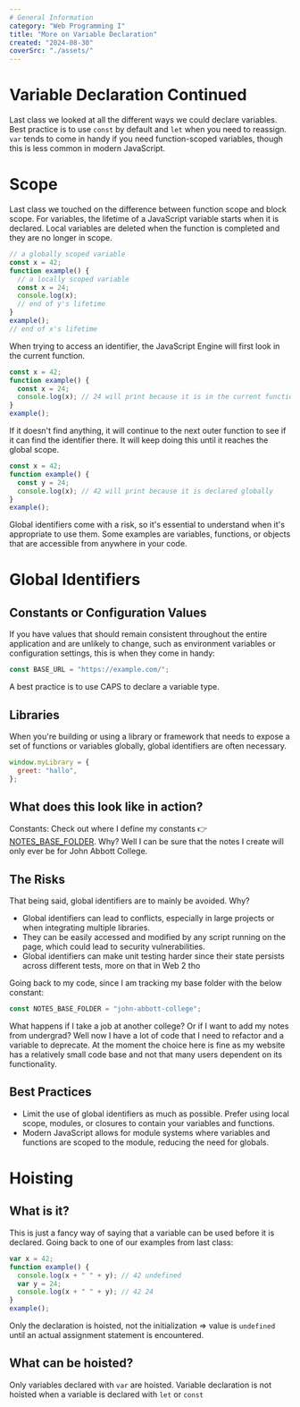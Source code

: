 ```yaml
---
# General Information
category: "Web Programming I"
title: "More on Variable Declaration"
created: "2024-08-30"
coverSrc: "./assets/"
---
```


# Variable Declaration Continued

Last class we looked at all the different ways we could declare variables. Best practice is to use `const` by default and `let` when you need to reassign. `var` tends to come in handy if you need function-scoped variables, though this is less common in modern JavaScript.

# Scope

Last class we touched on the difference between function scope and block scope. For variables, the lifetime of a JavaScript variable starts when it is declared. Local variables are deleted when the function is completed and they are no longer in scope.

```js
// a globally scoped variable
const x = 42;
function example() {
  // a locally scoped variable
  const x = 24;
  console.log(x);
  // end of y's lifetime
}
example();
// end of x's lifetime
```

When trying to access an identifier, the JavaScript Engine will first look in the current function.

```js
const x = 42;
function example() {
  const x = 24;
  console.log(x); // 24 will print because it is in the current function
}
example();
```

If it doesn't find anything, it will continue to the next outer function to see if it can find the identifier there. It will keep doing this until it reaches the global scope.

```js
const x = 42;
function example() {
  const y = 24;
  console.log(x); // 42 will print because it is declared globally
}
example();
```

Global identifiers come with a risk, so it's essential to understand when it's appropriate to use them. Some examples are variables, functions, or objects that are accessible from anywhere in your code.

# Global Identifiers

## Constants or Configuration Values

If you have values that should remain consistent throughout the entire application and are unlikely to change, such as environment variables or configuration settings, this is when they come in handy:

```js
const BASE_URL = "https://example.com/";
```

A best practice is to use CAPS to declare a variable type.

## Libraries

When you're building or using a library or framework that needs to expose a set of functions or variables globally, global identifiers are often necessary.

```js
window.myLibrary = {
  greet: "hallo",
};
```

## What does this look like in action?

Constants: Check out where I define my constants 👉 [NOTES_BASE_FOLDER](https://github.com/elizabeth-poggie/elizabeth-poggie/blob/main/pages/notes/index.tsx#L16). Why? Well I can be sure that the notes I create will only ever be for John Abbott College.

## The Risks

That being said, global identifiers are to mainly be avoided. Why?

- Global identifiers can lead to conflicts, especially in large projects or when integrating multiple libraries.
- They can be easily accessed and modified by any script running on the page, which could lead to security vulnerabilities.
- Global identifiers can make unit testing harder since their state persists across different tests, more on that in Web 2 tho

Going back to my code, since I am tracking my base folder with the below constant:

```js
const NOTES_BASE_FOLDER = "john-abbott-college";
```

What happens if I take a job at another college? Or if I want to add my notes from undergrad? Well now I have a lot of code that I need to refactor and a variable to deprecate. At the moment the choice here is fine as my website has a relatively small code base and not that many users dependent on its functionality.

## Best Practices

- Limit the use of global identifiers as much as possible. Prefer using local scope, modules, or closures to contain your variables and functions.
- Modern JavaScript allows for module systems where variables and functions are scoped to the module, reducing the need for globals.

# Hoisting

## What is it?

This is just a fancy way of saying that a variable can be used before it is declared. Going back to one of our examples from last class:

```js
var x = 42;
function example() {
  console.log(x + " " + y); // 42 undefined
  var y = 24;
  console.log(x + " " + y); // 42 24
}
example();
```

Only the declaration is hoisted, not the initialization => value is `undefined` until an actual assignment statement is encountered.

## What can be hoisted?

Only variables declared with `var` are hoisted. Variable declaration is not hoisted when a variable is declared with `let` or `const`
